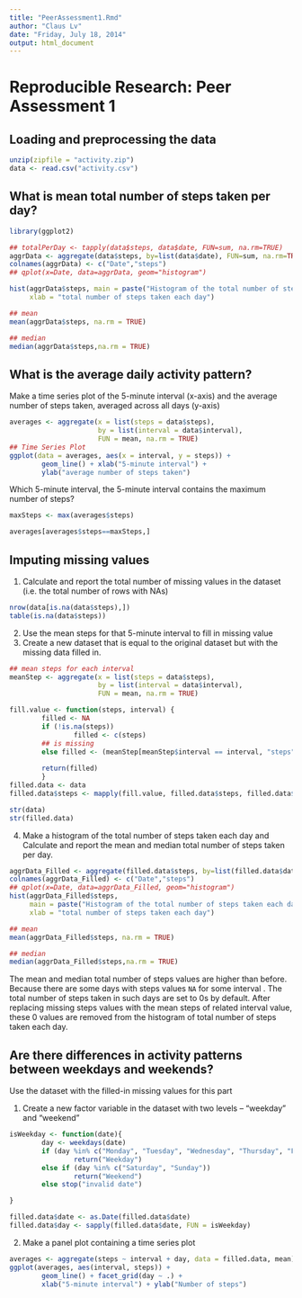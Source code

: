 ```yaml
---
title: "PeerAssessment1.Rmd"
author: "Claus Lv"
date: "Friday, July 18, 2014"
output: html_document
---
```


Reproducible Research: Peer Assessment 1
=========================================

## Loading and preprocessing the data

```r
unzip(zipfile = "activity.zip")
data <- read.csv("activity.csv")
```

## What is mean total number of steps taken per day?
```r
library(ggplot2)

## totalPerDay <- tapply(data$steps, data$date, FUN=sum, na.rm=TRUE)
aggrData <- aggregate(data$steps, by=list(data$date), FUN=sum, na.rm=TRUE)
colnames(aggrData) <- c("Date","steps")
## qplot(x=Date, data=aggrData, geom="histogram")

hist(aggrData$steps, main = paste("Histogram of the total number of steps taken each day"),
     xlab = "total number of steps taken each day")

## mean
mean(aggrData$steps, na.rm = TRUE)

## median
median(aggrData$steps,na.rm = TRUE)
```

## What is the average daily activity pattern?
Make a time series plot of the 5-minute interval (x-axis) and the average number of steps taken, averaged across all days (y-axis)
```r
averages <- aggregate(x = list(steps = data$steps),
                      by = list(interval = data$interval), 
                      FUN = mean, na.rm = TRUE)
## Time Series Plot
ggplot(data = averages, aes(x = interval, y = steps)) +
        geom_line() + xlab("5-minute interval") + 
        ylab("average number of steps taken")

```

Which 5-minute interval, the 5-minute interval contains the maximum number of steps?
```r
maxSteps <- max(averages$steps)

averages[averages$steps==maxSteps,]
```


## Imputing missing values
1. Calculate and report the total number of missing values in the dataset (i.e. the total number of rows with NAs)
```r

nrow(data[is.na(data$steps),])
table(is.na(data$steps))

```


2. Use the mean steps for that 5-minute interval to fill in missing value
3. Create a new dataset that is equal to the original dataset but with the missing data filled in.
```r
## mean steps for each interval
meanStep <- aggregate(x = list(steps = data$steps),
                      by = list(interval = data$interval), 
                      FUN = mean, na.rm = TRUE)

fill.value <- function(steps, interval) {
        filled <- NA
        if (!is.na(steps))
                filled <- c(steps) 
        ## is missing
        else filled <- (meanStep[meanStep$interval == interval, "steps"])
        
        return(filled)
        }
filled.data <- data
filled.data$steps <- mapply(fill.value, filled.data$steps, filled.data$interval)

str(data)
str(filled.data)

```


4. Make a histogram of the total number of steps taken each day and Calculate and report the mean and median total number of steps taken per day.
```r
aggrData_Filled <- aggregate(filled.data$steps, by=list(filled.data$date), FUN=sum, na.rm=TRUE)
colnames(aggrData_Filled) <- c("Date","steps")
## qplot(x=Date, data=aggrData_Filled, geom="histogram")
hist(aggrData_Filled$steps,
     main = paste("Histogram of the total number of steps taken each day (With missing data filled in)"),
     xlab = "total number of steps taken each day")

## mean
mean(aggrData_Filled$steps, na.rm = TRUE)

## median
median(aggrData_Filled$steps,na.rm = TRUE)

```

The mean and median total number of steps values are higher than before.
Because there are some days with  steps  values `NA` for some  interval . 
The total number of steps taken in such days are set to 0s by default. 
After replacing missing  steps  values with the mean steps of related interval value,
these 0 values are removed from the histogram of total number of steps taken each day.


## Are there differences in activity patterns between weekdays and weekends?
Use the dataset with the filled-in missing values for this part

1. Create a new factor variable in the dataset with two levels – “weekday” and “weekend”
```r
isWeekday <- function(date){
        day <- weekdays(date)
        if (day %in% c("Monday", "Tuesday", "Wednesday", "Thursday", "Friday")) 
                return("Weekday") 
        else if (day %in% c("Saturday", "Sunday")) 
                return("Weekend") 
        else stop("invalid date")

}

filled.data$date <- as.Date(filled.data$date)
filled.data$day <- sapply(filled.data$date, FUN = isWeekday)

```

2. Make a panel plot containing a time series plot 
```r
averages <- aggregate(steps ~ interval + day, data = filled.data, mean)
ggplot(averages, aes(interval, steps)) +
        geom_line() + facet_grid(day ~ .) + 
        xlab("5-minute interval") + ylab("Number of steps")

```

